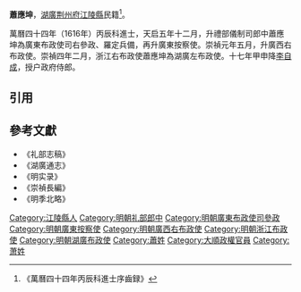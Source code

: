 '''蕭應坤'''，[[湖廣|湖廣]][[荆州府|荆州府]][[江陵縣|江陵縣]]民籍<ref>《萬曆四十四年丙辰科進士序齒録》</ref>。

萬曆四十四年（1616年）丙辰科進士，天启五年十二月，升禮部儀制司郎中蕭應坤為廣東布政使司右參政、羅定兵備，再升廣東按察使。崇禎元年五月，升廣西右布政使。崇禎四年二月，浙江右布政使蕭應坤為湖廣左布政使。十七年甲申降[[李自成|李自成]]，授户政府侍郎。

==引用==
{{reflist}}

==參考文獻==
*《礼部志稿》
*《湖廣通志》
*《明实录》
*《崇禎長編》
*《明季北略》

{{萬曆四十四年丙辰科殿試金榜}}
{{DEFAULTSORT:Xiao蕭}}
[[Category:江陵縣人|Category:江陵縣人]]
[[Category:明朝礼部郎中|Category:明朝礼部郎中]]
[[Category:明朝廣東布政使司參政|Category:明朝廣東布政使司參政]]
[[Category:明朝廣東按察使|Category:明朝廣東按察使]]
[[Category:明朝廣西右布政使|Category:明朝廣西右布政使]]
[[Category:明朝浙江布政使|Category:明朝浙江布政使]]
[[Category:明朝湖廣布政使|Category:明朝湖廣布政使]]
[[Category:蕭姓|Category:蕭姓]]
[[Category:大順政權官員|Category:大順政權官員]]
[[Category:萧姓|Category:萧姓]]